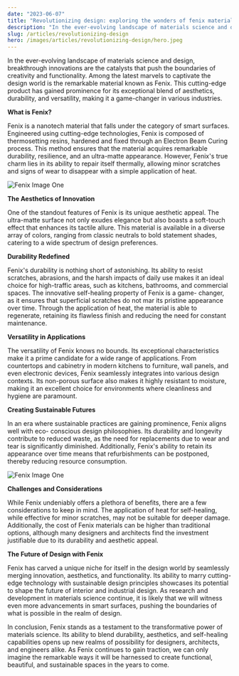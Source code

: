 ```yaml
---
date: "2023-06-07"
title: "Revolutionizing design: exploring the wonders of fenix materials"
description: "In the ever-evolving landscape of materials science and design, breakthrough innovations are the catalysts that push the boundaries of creativity and functionality."
slug: /articles/revolutionizing-design
hero: /images/articles/revolutionizing-design/hero.jpeg
---
```


In the ever-evolving landscape of materials science and design, breakthrough innovations are the
catalysts that push the boundaries of creativity and functionality. Among the latest marvels to
captivate the design world is the remarkable material known as Fenix. This cutting-edge product
has gained prominence for its exceptional blend of aesthetics, durability, and versatility, making it
a game-changer in various industries.

**What is Fenix?**

Fenix is a nanotech material that falls under the category of smart surfaces. Engineered using
cutting-edge technologies, Fenix is composed of thermosetting resins, hardened and fixed
through an Electron Beam Curing process. This method ensures that the material acquires
remarkable durability, resilience, and an ultra-matte appearance. However, Fenix's true charm lies
in its ability to repair itself thermally, allowing minor scratches and signs of wear to disappear with
a simple application of heat.

![Fenix Image One](/images/articles/revolutionizing-design/image-1.jpeg)

**The Aesthetics of Innovation**

One of the standout features of Fenix is its unique aesthetic appeal. The ultra-matte surface not
only exudes elegance but also boasts a soft-touch effect that enhances its tactile allure. This
material is available in a diverse array of colors, ranging from classic neutrals to bold statement
shades, catering to a wide spectrum of design preferences.

**Durability Redefined**

Fenix's durability is nothing short of astonishing. Its ability to resist scratches, abrasions, and the
harsh impacts of daily use makes it an ideal choice for high-traffic areas, such as kitchens,
bathrooms, and commercial spaces. The innovative self-healing property of Fenix is a game-
changer, as it ensures that superficial scratches do not mar its pristine appearance over time.
Through the application of heat, the material is able to regenerate, retaining its flawless finish and
reducing the need for constant maintenance.

**Versatility in Applications**

The versatility of Fenix knows no bounds. Its exceptional characteristics make it a prime
candidate for a wide range of applications. From countertops and cabinetry in modern kitchens to
furniture, wall panels, and even electronic devices, Fenix seamlessly integrates into various design
contexts. Its non-porous surface also makes it highly resistant to moisture, making it an excellent
choice for environments where cleanliness and hygiene are paramount.

**Creating Sustainable Futures**

In an era where sustainable practices are gaining prominence, Fenix aligns well with eco-
conscious design philosophies. Its durability and longevity contribute to reduced waste, as the
need for replacements due to wear and tear is significantly diminished. Additionally, Fenix's ability
to retain its appearance over time means that refurbishments can be postponed, thereby reducing
resource consumption.

![Fenix Image One](/images/articles/revolutionizing-design/image-2.jpeg)

**Challenges and Considerations**

While Fenix undeniably offers a plethora of benefits, there are a few considerations to keep in
mind. The application of heat for self-healing, while effective for minor scratches, may not be
suitable for deeper damage. Additionally, the cost of Fenix materials can be higher than traditional
options, although many designers and architects find the investment justifiable due to its
durability and aesthetic appeal.

**The Future of Design with Fenix**

Fenix has carved a unique niche for itself in the design world by seamlessly merging innovation,
aesthetics, and functionality. Its ability to marry cutting-edge technology with sustainable design
principles showcases its potential to shape the future of interior and industrial design. As research
and development in materials science continue, it is likely that we will witness even more
advancements in smart surfaces, pushing the boundaries of what is possible in the realm of
design.

In conclusion, Fenix stands as a testament to the transformative power of materials science. Its
ability to blend durability, aesthetics, and self-healing capabilities opens up new realms of
possibility for designers, architects, and engineers alike. As Fenix continues to gain traction, we
can only imagine the remarkable ways it will be harnessed to create functional, beautiful, and
sustainable spaces in the years to come.

